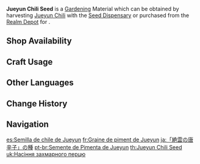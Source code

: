 {{Item Infobox
|id           = 130010
|image        = Item Jueyun Chili Seed.png
|type         = Gardening Materials
|group        = Jade Field
|invCategory  = Seed Dispensary
|description  = A seed obtained from the [[Seed Dispensary]]. A quality seed full of life, just waiting to be planted in the fields of the Realm Within. After some time, it will grow into a [[Jueyun Chili]].
|source1      = Harvesting [[Jueyun Chili]] with the [[Seed Dispensary]]
|source2      = [[Serenitea Pot/Realm Depot|Realm Depot]]
}}
'''Jueyun Chili Seed''' is a [[Gardening]] Material which can be obtained by harvesting [[Jueyun Chili]] with the [[Seed Dispensary]] or purchased from the [[Realm Depot]] for {{Item|Realm Currency|30|x=5}}.

==Shop Availability==
{{Shop Availability|currency=Realm Currency}}

==Craft Usage==
{{Craft Usage}}

==Other Languages==
{{Other Languages
|en      = Jueyun Chili Seed
|zhs     = 「绝云椒椒」的种子
|zhs_rm  = "Juéyún Jiāojiāo" de Zhòngzi
|zht     = 「絕雲椒椒」的種子
|zht_rm  = "Juéyún Jiāojiāo" de Zhòngzi
|ja      = 「絶雲の唐辛子」の種
|ja_rm   = "Zetsuun no Tougarashi" no Tane
|ko      = 「절운고추」 씨앗
|ko_rm   = "Jeorungochu" Ssiat
|es      = Semilla de chile de Jueyun
|fr      = Graine de piment de Jueyun
|ru      = Семена заоблачного перчика
|th      = Jueyun Chili Seed
|vi      = Hạt Giống Ớt Tuyệt Vân
|de      = Jueyun-Peperonisamen
|id      = Jueyun Chili Seed
|pt      = Semente de Pimenta de Jueyun
|tr      = Jueyun Biberi Tohumu
|it      = Seme di peperoncino di Jueyun
}}

==Change History==
{{Change History|2.0}}

==Navigation==
{{Material Navbox|type=Gardening Materials}}

[[es:Semilla de chile de Jueyun]]
[[fr:Graine de piment de Jueyun]]
[[ja:「絶雲の唐辛子」の種]]
[[pt-br:Semente de Pimenta de Jueyun]]
[[th:Jueyun Chili Seed]]
[[uk:Насіння захмарного перцю]]